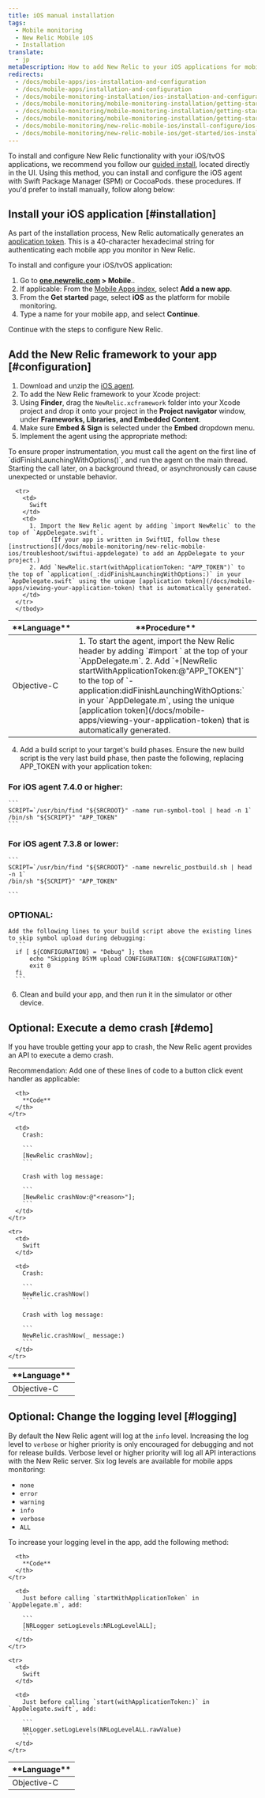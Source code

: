 ```yaml
---
title: iOS manual installation
tags:
  - Mobile monitoring
  - New Relic Mobile iOS
  - Installation
translate:
  - jp
metaDescription: How to add New Relic to your iOS applications for mobile monitoring.
redirects:
  - /docs/mobile-apps/ios-installation-and-configuration
  - /docs/mobile-apps/installation-and-configuration
  - /docs/mobile-monitoring-installation/ios-installation-and-configuration
  - /docs/mobile-monitoring/mobile-monitoring-installation/getting-started/ios-installation-and
  - /docs/mobile-monitoring/mobile-monitoring-installation/getting-started/ios-installation-and-configuration
  - /docs/mobile-monitoring/mobile-monitoring-installation/getting-started/ios-installation-configuration
  - /docs/mobile-monitoring/new-relic-mobile-ios/install-configure/ios-installation-configuration
  - /docs/mobile-monitoring/new-relic-mobile-ios/get-started/ios-installation-configuration 
---
```


To install and configure New Relic functionality with your iOS/tvOS applications, we recommend you follow our [guided install](https://onenr.io/0qwLv87gkj5), located directly in the UI. Using this method, you can install and configure the iOS agent with Swift Package Manager (SPM) or CocoaPods. these procedures. If you'd prefer to install manually, follow along below:

## Install your iOS application [#installation]

As part of the installation process, New Relic automatically generates an [application token](/docs/mobile-apps/viewing-your-application-token). This is a 40-character hexadecimal string for authenticating each mobile app you monitor in New Relic.

To install and configure your iOS/tvOS application:

1. Go to **[one.newrelic.com](https://one.newrelic.com/all-capabilities) > Mobile**..
2. If applicable: From the [Mobile Apps index](/docs/mobile-apps/mobile-apps-menu), select <Icon name="fe-plus-circle"/>
   **Add a new app**.
3. From the **Get started** page, select **iOS** as the platform for mobile monitoring.
4. Type a name for your mobile app, and select **Continue**.

Continue with the steps to configure New Relic.

## Add the New Relic framework to your app [#configuration]

1. Download and unzip the [iOS agent](/docs/release-notes/mobile-release-notes/ios-release-notes).
2. To add the New Relic framework to your Xcode project: 
  1. Using **Finder**, drag the `NewRelic.xcframework` folder into your Xcode project and drop it onto your project in the **Project navigator** window, under **Frameworks, Libraries, and Embedded Content**. 
  2. Make sure **Embed & Sign** is selected under the **Embed** dropdown menu.
3. Implement the agent using the appropriate method:

  <Callout variant="important">
    To ensure proper instrumentation, you must call the agent on the first line of `didFinishLaunchingWithOptions()`, and run the agent on the main thread. Starting the call later, on a background thread, or asynchronously can cause unexpected or unstable behavior.
  </Callout>

  <table>
    <thead>
      <tr>
        <th style={{ width: "150px" }}>
          **Language**
        </th>
        <th>
          **Procedure**
        </th>
      </tr>
    </thead>
      <tbody>
      <tr>
        <td>
          Objective-C
        </td>
        <td>
          1. To start the agent, import the New Relic header by adding `#import <NewRelic/NewRelic.h>` at the top of your `AppDelegate.m`.
          2. Add `+[NewRelic startWithApplicationToken:@"APP_TOKEN"]` to the top of `-application:didFinishLaunchingWithOptions:` in your `AppDelegate.m`, using the unique [application token](/docs/mobile-apps/viewing-your-application-token) that is automatically generated. 
        </td>
      </tr>

      <tr>
        <td>
          Swift
        </td>
        <td>
          1. Import the New Relic agent by adding `import NewRelic` to the top of `AppDelegate.swift`.
                (If your app is written in SwiftUI, follow these [instructions](/docs/mobile-monitoring/new-relic-mobile-ios/troubleshoot/swiftui-appdelegate) to add an AppDelegate to your project.)
          2. Add `NewRelic.start(withApplicationToken: "APP_TOKEN")` to the top of `application(_:didFinishLaunchingWithOptions:)` in your `AppDelegate.swift` using the unique [application token](/docs/mobile-apps/viewing-your-application-token) that is automatically generated.
        </td>
      </tr>
      </tbody>
  </table>

4. Add a build script to your target's build phases. Ensure the new build script is the very last build phase, then paste the following, replacing APP_TOKEN with your application token:

  ### **For iOS agent 7.4.0 or higher**:
    ```
    SCRIPT=`/usr/bin/find "${SRCROOT}" -name run-symbol-tool | head -n 1`
    /bin/sh "${SCRIPT}" "APP_TOKEN"
    ```
    
  ### **For iOS agent 7.3.8 or lower**:
    ```
    SCRIPT=`/usr/bin/find "${SRCROOT}" -name newrelic_postbuild.sh | head -n 1`
    /bin/sh "${SCRIPT}" "APP_TOKEN"

    ```

  ### **OPTIONAL**:
    Add the following lines to your build script above the existing lines to skip symbol upload during debugging:
      ```
      if [ ${CONFIGURATION} = "Debug" ]; then
          echo "Skipping DSYM upload CONFIGURATION: ${CONFIGURATION}"
          exit 0
      fi
      ```
6. Clean and build your app, and then run it in the simulator or other device.

<InstallFeedback />

## Optional: Execute a demo crash [#demo]

If you have trouble getting your app to crash, the New Relic agent provides an API to execute a demo crash.

Recommendation: Add one of these lines of code to a button click event handler as applicable:

<table>
  <thead>
    <tr>
      <th style={{ width: "150px" }}>
        **Language**
      </th>

      <th>
        **Code**
      </th>
    </tr>
  </thead>

  <tbody>
    <tr>
      <td>
        Objective-C
      </td>

      <td>
        Crash:

        ```
        [NewRelic crashNow];
        ```

        Crash with log message:

        ```
        [NewRelic crashNow:@"<reason>"];
        ```
      </td>
    </tr>

    <tr>
      <td>
        Swift
      </td>

      <td>
        Crash:

        ```
        NewRelic.crashNow()
        ```

        Crash with log message:

        ```
        NewRelic.crashNow(_ message:)
        ```
      </td>
    </tr>
  </tbody>
</table>

## Optional: Change the logging level [#logging]

By default the New Relic agent will log at the `info` level. Increasing the log level to `verbose` or higher priority is only encouraged for debugging and not for release builds. Verbose level or higher priority will log all API interactions with the New Relic server. 
Six log levels are available for mobile apps monitoring:

* `none`
* `error`
* `warning`
* `info`
* `verbose`
* `ALL`

To increase your logging level in the app, add the following method:

<table>
  <thead>
    <tr>
      <th style={{ width: "150px" }}>
        **Language**
      </th>

      <th>
        **Code**
      </th>
    </tr>
  </thead>

  <tbody>
    <tr>
      <td>
        Objective-C
      </td>

      <td>
        Just before calling `startWithApplicationToken` in `AppDelegate.m`, add:

        ```
        [NRLogger setLogLevels:NRLogLevelALL];
        ```
      </td>
    </tr>

    <tr>
      <td>
        Swift
      </td>

      <td>
        Just before calling `start(withApplicationToken:)` in `AppDelegate.swift`, add:

        ```
        NRLogger.setLogLevels(NRLogLevelALL.rawValue)
        ```
      </td>
    </tr>
  </tbody>
</table>
